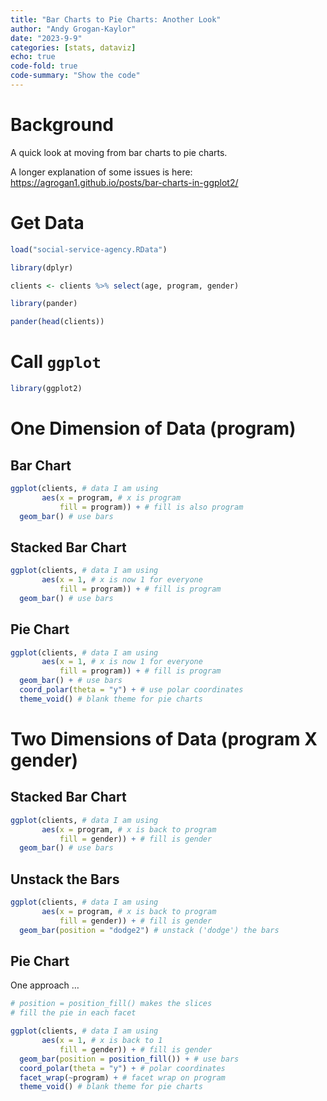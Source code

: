 ```yaml
---
title: "Bar Charts to Pie Charts: Another Look"
author: "Andy Grogan-Kaylor"
date: "2023-9-9"
categories: [stats, dataviz]
echo: true
code-fold: true
code-summary: "Show the code"
---
```


# Background

A quick look at moving from bar charts to pie charts. 

A longer explanation of some issues is here: [https://agrogan1.github.io/posts/bar-charts-in-ggplot2/](https://agrogan1.github.io/posts/bar-charts-in-ggplot2/)

# Get Data

```r

load("social-service-agency.RData")

```

```r

library(dplyr)

clients <- clients %>% select(age, program, gender)

```

```r

library(pander)

pander(head(clients))

```

# Call `ggplot`

```r

library(ggplot2)

```

# One Dimension of Data (program)

## Bar Chart

```r

ggplot(clients, # data I am using
       aes(x = program, # x is program
           fill = program)) + # fill is also program
  geom_bar() # use bars

```

## Stacked Bar Chart

```r

ggplot(clients, # data I am using
       aes(x = 1, # x is now 1 for everyone
           fill = program)) + # fill is program
  geom_bar() # use bars

```

## Pie Chart

```r

ggplot(clients, # data I am using
       aes(x = 1, # x is now 1 for everyone
           fill = program)) + # fill is program
  geom_bar() + # use bars
  coord_polar(theta = "y") + # use polar coordinates
  theme_void() # blank theme for pie charts

```

# Two Dimensions of Data (program X gender)

## Stacked Bar Chart

```r

ggplot(clients, # data I am using
       aes(x = program, # x is back to program
           fill = gender)) + # fill is gender
  geom_bar() # use bars

```

## Unstack the Bars

```r

ggplot(clients, # data I am using
       aes(x = program, # x is back to program
           fill = gender)) + # fill is gender
  geom_bar(position = "dodge2") # unstack ('dodge') the bars

```

## Pie Chart

One approach ...

```r

# position = position_fill() makes the slices
# fill the pie in each facet

ggplot(clients, # data I am using
       aes(x = 1, # x is back to 1
           fill = gender)) + # fill is gender
  geom_bar(position = position_fill()) + # use bars
  coord_polar(theta = "y") + # polar coordinates
  facet_wrap(~program) + # facet wrap on program
  theme_void() # blank theme for pie charts

```
